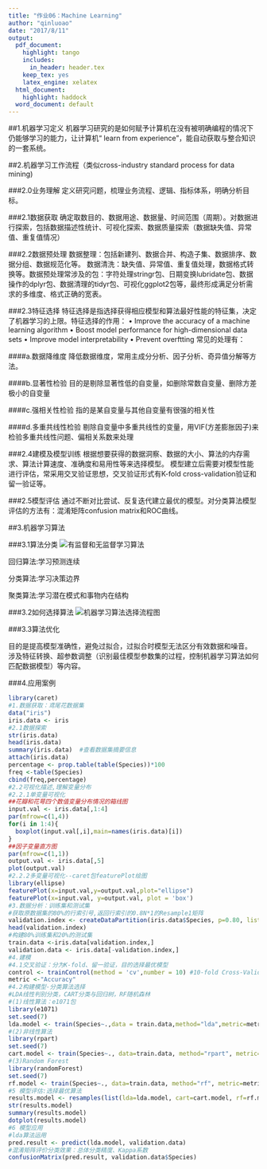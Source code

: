 ---
title: "作业06：Machine Learning"
author: "qinluoao"
date: "2017/8/11"
output:
  pdf_document:
    highlight: tango
    includes:
      in_header: header.tex
    keep_tex: yes
    latex_engine: xelatex
  html_document:
    highlight: haddock
  word_document: default
---

##1.机器学习定义
机器学习研究的是如何赋予计算机在没有被明确编程的情况下仍能够学习的能力，让计算机“ learn from experience”，能自动获取与整合知识的一套系统。

##2.机器学习工作流程（类似cross-industry standard process for data mining)

###2.0业务理解
定义研究问题，梳理业务流程、逻辑、指标体系，明确分析目标。

###2.1数据获取
确定取数目的、数据用途、数据量、时间范围（周期）。对数据进行探索，包括数据描述性统计、可视化探索、数据质量探索（数据缺失值、异常值、重复值情况）

###2.2数据预处理
数据整理：包括新建列、数据合并、构造子集、数据排序、数据分组、数据规范化等。
数据清洗：缺失值、异常值、重复值处理，数据格式转换等。数据预处理常涉及的包：字符处理stringr包、日期变换lubridate包、数据操作的dplyr包、数据清理的tidyr包、可视化ggplot2包等，最终形成满足分析需求的多维度、格式正确的宽表。

###2.3特征选择
特征选择是指选择获得相应模型和算法最好性能的特征集，决定了机器学习的上限。特征选择的作用：
• Improve the accuracy of a machine learning algorithm
• Boost model performance for high-dimensional data sets
• Improve model interpretability
• Prevent overftting
常见的处理有：

####a.数据降维度
降低数据维度，常用主成分分析、因子分析、奇异值分解等方法。

####b.显著性检验
目的是剔除显著性低的自变量，如删除常数自变量、删除方差极小的自变量

####c.强相关性检验
指的是某自变量与其他自变量有很强的相关性

####d.多重共线性检验
剔除自变量中多重共线性的变量，用VIF(方差膨胀因子)来检验多重共线性问题、偏相关系数来处理

###2.4建模及模型训练
根据想要获得的数据洞察、数据的大小、算法的内存需求、算法计算速度、准确度和易用性等来选择模型。
模型建立后需要对模型性能进行评估，常采用交叉验证思想，交叉验证形式有K-fold cross-validation验证和留一验证等。

###2.5模型评估
通过不断对比尝试、反复迭代建立最优的模型。对分类算法模型评估的方法有：混淆矩阵confusion matrix和ROC曲线。

##3.机器学习算法

###3.1算法分类
![有监督和无监督学习算法](f:/Algorithm.png)

回归算法:学习预测连续

分类算法:学习决策边界

聚类算法:学习潜在模式和事物内在结构


###3.2如何选择算法
![机器学习算法选择流程图](F:/machine-learning-cheet-sheet.png)

###3.3算法优化

目的是提高模型准确性，避免过拟合，过拟合时模型无法区分有效数据和噪音。
涉及特征转换、超参数调整（识别最佳模型参数集的过程，控制机器学习算法如何匹配数据模型）等内容。







###4.应用案例
```{r}
library(caret)
#1.数据获取：鸢尾花数据集
data("iris")
iris.data <- iris
#2.1数据探索
str(iris.data)
head(iris.data)
summary(iris.data)  #查看数据集摘要信息
attach(iris.data)
percentage <- prop.table(table(Species))*100
freq <-table(Species)
cbind(freq,percentage)
#2.2可视化描述,理解变量分布
#2.2.1单变量可视化
##花瓣和花萼四个数值变量分布情况的箱线图
input.val <- iris.data[,1:4]
par(mfrow=c(1,4))
for(i in 1:4){
  boxplot(input.val[,i],main=names(iris.data)[i])
}
##因子变量直方图
par(mfrow=c(1,1))
output.val <- iris.data[,5]
plot(output.val)
#2.2.2多变量可视化--caret包featurePlot绘图
library(ellipse)
featurePlot(x=input.val,y=output.val,plot="ellipse")
featurePlot(x=input.val, y=output.val, plot = 'box')
#3.数据分析：训练集和测试集
#获取原数据集的80%的行索引号,返回行索引的0.8N*1的Resample1矩阵
validation.index <- createDataPartition(iris.data$Species, p=0.80, list=FALSE)
head(validation.index)
#构建80%训练集和20%的测试集
train.data <-iris.data[validation.index,]
validation.data <- iris.data[-validation.index,]
#4.建模
#4.1交叉验证：分为K-fold、留一验证，目的选择最优模型
control <- trainControl(method = 'cv',number = 10) #10-fold Cross-Validation
metric <-"Accuracy"
#4.2构建模型-分类算法选择
#LDA线性判别分类，CART分类与回归树，RF随机森林
#(1)线性算法：e1071包
library(e1071)
set.seed(7)
lda.model <- train(Species~.,data = train.data,method="lda",metric=metric,trControl=control)
#(2)非线性算法
library(rpart)
set.seed(7)
cart.model <- train(Species~., data=train.data, method="rpart", metric=metric, trControl=control)
#(3)Random Forest
library(randomForest)
set.seed(7)
rf.model <- train(Species~., data=train.data, method="rf", metric=metric, trControl=control)
#5 模型评估:选择最优算法
results.model <- resamples(list(lda=lda.model, cart=cart.model, rf=rf.model))
str(results.model)
summary(results.model)
dotplot(results.model)
#6 模型应用
#lda算法运用
pred.result <- predict(lda.model, validation.data)
#混淆矩阵评价分类效果：总体分类精度、Kappa系数
confusionMatrix(pred.result, validation.data$Species)
```

